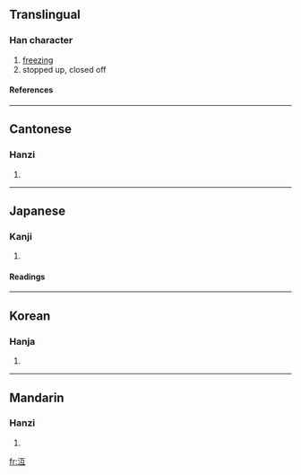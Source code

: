 {{see|冱}}

==Translingual==
===Han character===
{{Han char|rn=85|rad=水|as=04|sn=7|four=3111<sub>7</sub>|canj=水一女一 (EMVM), X水一女一 (XEMVM)}}
# [[freezing]]
# stopped up, closed off
====References====
{{Han ref|kx=0610.110|dkj=17194|dj=1003.050|hdz=31562.030|uh=6C8D|ud=27789|bh=A85B|bd=43099}}

----
==Cantonese==
===Hanzi===
{{yue-hanzi|jyut=|y=wu6}}
# {{defn|Cantonese}}

----
==Japanese==
===Kanji===
{{ja-kanji|grade=|rs=水04}}
# {{defn|Japanese}} 
====Readings====
{{ja-readings|on=[[ご]] (go)|kun=[[かれる]] (kareru)}}

----
==Korean==
===Hanja===
{{ko-hanja|hangeul=호|eumhun=|rv=ho|mr=ho|y=ho}}
# {{defn|Korean}}

----
==Mandarin==
===Hanzi===
{{cmn-hanzi|pin=[[hù]] (hu4), [[qī]] (qi1), [[qiè]] (qie4)|wg=hu<sup>4</sup>, ch'i<sup>1</sup>, ch'ieh<sup>4</sup>}}
# {{defn|Mandarin}}

[[fr:沍]]